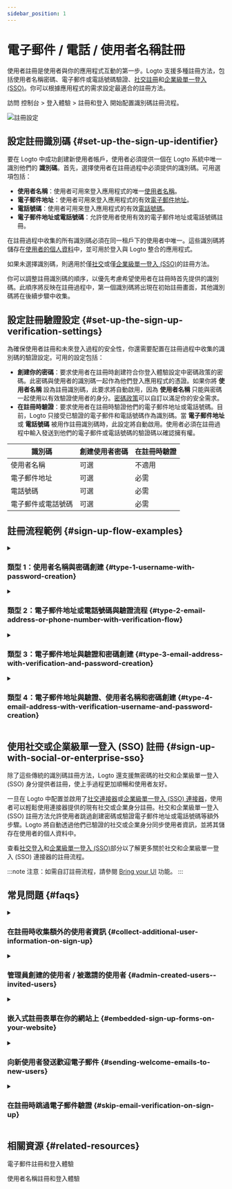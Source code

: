 ```yaml
---
sidebar_position: 1
---
```


# 電子郵件 / 電話 / 使用者名稱註冊

使用者註冊是使用者與你的應用程式互動的第一步。Logto 支援多種註冊方法，包括使用者名稱密碼、電子郵件或電話號碼驗證、[社交註冊](/end-user-flows/sign-up-and-sign-in/social-sign-in)和[企業級單一登入 (SSO)](/end-user-flows/enterprise-sso)。你可以根據應用程式的需求設定最適合的註冊方法。

訪問 <CloudLink to="/sign-in-experience/sign-up-and-sign-in">控制台 > 登入體驗 > 註冊和登入</CloudLink> 開始配置識別碼註冊流程。

<img src="/img/assets/sign-in-experience-sign-up.png" alt="註冊設定" />

## 設定註冊識別碼 \{#set-up-the-sign-up-identifier}

要在 Logto 中成功創建新使用者帳戶，使用者必須提供一個在 Logto 系統中唯一識別他們的 **識別碼**。首先，選擇使用者在註冊過程中必須提供的識別碼。可用選項包括：

- **使用者名稱**：使用者可用來登入應用程式的唯一[使用者名稱](/user-management/user-data#username)。
- **電子郵件地址**：使用者可用來登入應用程式的有效[電子郵件地址](/user-management/user-data#primary_email)。
- **電話號碼**：使用者可用來登入應用程式的有效[電話號碼](/user-management/user-data#primary_phone)。
- **電子郵件地址或電話號碼**：允許使用者使用有效的電子郵件地址或電話號碼註冊。

在註冊過程中收集的所有識別碼必須在同一租戶下的使用者中唯一。這些識別碼將儲存在[使用者的個人資料](/user-management/user-data#user-profile)中，並可用於登入與 Logto 整合的應用程式。

如果未選擇識別碼，則適用於僅[社交](/end-user-flows/sign-up-and-sign-in/social-sign-in)或僅[企業級單一登入 (SSO)](/end-user-flows/enterprise-sso)的註冊方法。

你可以調整註冊識別碼的順序，以優先考慮希望使用者在註冊時首先提供的識別碼。此順序將反映在註冊過程中，第一個識別碼將出現在初始註冊畫面，其他識別碼將在後續步驟中收集。

## 設定註冊驗證設定 \{#set-up-the-sign-up-verification-settings}

為確保使用者註冊和未來登入過程的安全性，你還需要配置在註冊過程中收集的識別碼的驗證設定。可用的設定包括：

- **創建你的密碼**：要求使用者在註冊時創建符合你登入體驗設定中密碼政策的密碼。此密碼與使用者的識別碼一起作為他們登入應用程式的憑證。如果你將 **使用者名稱** 設為註冊識別碼，此要求將自動啟用，因為 **使用者名稱** 只能與密碼一起使用以有效驗證使用者的身分。[密碼政策](/security/password-policy)可以自訂以滿足你的安全需求。
- **在註冊時驗證**：要求使用者在註冊時驗證他們的電子郵件地址或電話號碼。目前，Logto 只接受已驗證的電子郵件和電話號碼作為識別碼。當 **電子郵件地址** 或 **電話號碼** 被用作註冊識別碼時，此設定將自動啟用。使用者必須在註冊過程中輸入發送到他們的電子郵件或電話號碼的驗證碼以確認擁有權。

| 識別碼             | 創建使用者密碼 | 在註冊時驗證 |
| ------------------ | -------------- | ------------ |
| 使用者名稱         | 可選           | 不適用       |
| 電子郵件地址       | 可選           | 必需         |
| 電話號碼           | 可選           | 必需         |
| 電子郵件或電話號碼 | 可選           | 必需         |

## 註冊流程範例 \{#sign-up-flow-examples}

<details>
  <summary>

### 類型 1：使用者名稱與密碼創建 \{#type-1-username-with-password-creation}

</summary>

選擇 **使用者名稱** 作為註冊識別碼。創建你的密碼會自動啟用。

<img src="/img/assets/sign-up-username-password.png" alt="使用者名稱和密碼註冊" />

</details>

<details>
  <summary>

### 類型 2：電子郵件地址或電話號碼與驗證流程 \{#type-2-email-address-or-phone-number-with-verification-flow}

</summary>

選擇 **電子郵件地址或電話號碼** 作為註冊識別碼。**在註冊時驗證** 被強制啟用。

<img src="/img/assets/sign-up-email-verification.png" alt="電子郵件或電話號碼註冊與驗證" />

</details>

<details>
  <summary>

### 類型 3：電子郵件地址與驗證和密碼創建 \{#type-3-email-address-with-verification-and-password-creation}

</summary>

選擇 **電子郵件地址** 作為註冊識別碼。**在註冊時驗證** 被強制啟用。啟用 **創建你的密碼** 以要求使用者在註冊時創建密碼。（同樣適用於電話號碼註冊流程）

<img src="/img/assets/sign-up-email-password.png" alt="電子郵件註冊與驗證和密碼創建" />

</details>

<details>
  <summary>

### 類型 4：電子郵件地址與驗證、使用者名稱和密碼創建 \{#type-4-email-address-with-verification-username-and-password-creation}

</summary>

選擇 **電子郵件地址** 和 **使用者名稱** 作為註冊識別碼。**在註冊時驗證** 被強制啟用。啟用 **創建你的密碼** 以要求使用者在註冊時創建密碼。

<img
  src="/img/assets/sign-up-email-username-password.png"
  alt="電子郵件和使用者名稱註冊與驗證和密碼創建"
/>

</details>

## 使用社交或企業級單一登入 (SSO) 註冊 \{#sign-up-with-social-or-enterprise-sso}

除了這些傳統的識別碼註冊方法，Logto 還支援無密碼的社交和企業級單一登入 (SSO) 身分提供者註冊，使上手過程更加順暢和使用者友好。

一旦在 Logto 中配置並啟用了[社交連接器](/connectors/social-connectors)或[企業級單一登入 (SSO) 連接器](/connectors/enterprise-connectors)，使用者可以輕鬆使用連接器提供的現有社交或企業身分註冊。社交和企業級單一登入 (SSO) 註冊方法允許使用者跳過創建密碼或驗證電子郵件地址或電話號碼等額外步驟。Logto 將自動透過他們已驗證的社交或企業身分同步使用者資訊，並將其儲存在使用者的個人資料中。

查看[社交登入](/end-user-flows/sign-up-and-sign-in/social-sign-in/)和[企業級單一登入 (SSO)](/end-user-flows/enterprise-sso/)部分以了解更多關於社交和企業級單一登入 (SSO) 連接器的註冊流程。

:::note
注意：如需自訂註冊流程，請參閱 [Bring your UI](/customization/bring-your-ui/) 功能。
:::

## 常見問題 \{#faqs}

<details>
  <summary>

### 在註冊時收集額外的使用者資訊 \{#collect-additional-user-information-on-sign-up}

</summary>

要在註冊時收集額外的使用者個人資料資訊（例如，全名、生日、公司名稱），你現在有兩個選擇：

- **自託管上手流程**：在成功註冊後將使用者重定向到你自己的上手流程以進行可自訂的資料收集。
- **Bring your own UI**：使用我們的 [Bring your own UI](/customization/bring-your-ui) 功能與使用者個人資料設定 API 自訂你的註冊流程。

</details>

<details>
  <summary>

### 管理員創建的使用者 / 被邀請的使用者 \{#admin-created-users--invited-users}

</summary>

了解如何實現[僅限邀請註冊流程](/end-user-flows/sign-up-and-sign-in/disable-user-registration/#implement-an-invitation-only-sign-up-flow)。

</details>

<details>
  <summary>

### 嵌入式註冊表單在你的網站上 \{#embedded-sign-up-forms-on-your-website}

</summary>
  
Logto 目前不支援無頭 API 進行登入和註冊。你可以使用 [Bring your UI](/customization/bring-your-ui/) 功能將你自己的註冊表單上傳到 Logto，或使用登入參數將使用者資訊從你的网站填入 Logto。了解更多關於使用者識別碼填入的資訊，請參閱 [驗證參數](/end-user-flows/authentication-parameters/)。

</details>

<details>
  <summary>

### 向新使用者發送歡迎電子郵件 \{#sending-welcome-emails-to-new-users}

</summary>

訂閱 `User.Created` Webhook 事件以觸發向新使用者發送歡迎電子郵件。了解更多關於 [Webhook 事件](/developers/webhooks/webhooks-events/#data-mutation-hook-events)。

</details>

<details>
  <summary>

### 在註冊時跳過電子郵件驗證 \{#skip-email-verification-on-sign-up}

</summary>

目前，Logto 只支援已驗證的電子郵件和電話號碼作為識別碼。驗證過程是為了確保使用者識別碼的安全性和擁有權。
對未驗證的電子郵件或電話號碼的支援在我們的[路線圖](https://logto.productlane.com/roadmap)上。請關注更新！

</details>

## 相關資源 \{#related-resources}

<Url href="https://www.youtube.com/watch?v=64rBXpWbScc">電子郵件註冊和登入體驗</Url>

<Url href="https://www.youtube.com/watch?v=chQxCJX6e6w">使用者名稱註冊和登入體驗</Url>
